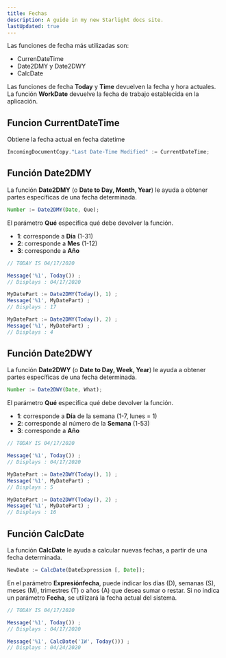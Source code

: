```yaml
---
title: Fechas 
description: A guide in my new Starlight docs site.
lastUpdated: true
---
```


Las funciones de fecha más utilizadas son:

- CurrenDateTime
- Date2DMY y Date2DWY
- CalcDate

Las funciones de fecha **Today** y **Time** devuelven la fecha y hora actuales. La función **WorkDate** devuelve la fecha de trabajo establecida en la aplicación.

## Funcion CurrentDateTime

Obtiene la fecha actual en fecha datetime

```csharp
IncomingDocumentCopy."Last Date-Time Modified" := CurrentDateTime;
```

## Función Date2DMY

La función **Date2DMY** (o **Date to Day, Month, Year**) le ayuda a obtener partes específicas de una fecha determinada.

```jsx
Number := Date2DMY(Date, Que);
```

El parámetro **Qué** especifica qué debe devolver la función.

- **1**: corresponde a **Día** (1-31)
- **2**: corresponde a **Mes** (1-12)
- **3**: corresponde a **Año**

```jsx
// TODAY IS 04/17/2020

Message('%1', Today()) ;
// Displays : 04/17/2020

MyDatePart := Date2DMY(Today(), 1) ;
Message('%1', MyDatePart) ;
// Displays : 17

MyDatePart := Date2DMY(Today(), 2) ;
Message('%1', MyDatePart) ;
// Displays : 4
```

## Función Date2DWY

La función **Date2DWY** (o **Date to Day, Week, Year**) le ayuda a obtener partes específicas de una fecha determinada.

```jsx
Number := Date2DWY(Date, What);
```

El parámetro **Qué** especifica qué debe devolver la función.

- **1**: corresponde a **Día** de la semana (1-7, lunes = 1)
- **2**: corresponde al número de la **Semana** (1-53)
- **3**: corresponde a **Año**

```jsx
// TODAY IS 04/17/2020

Message('%1', Today()) ;
// Displays : 04/17/2020

MyDatePart := Date2DWY(Today(), 1) ;
Message('%1', MyDatePart) ;
// Displays : 5

MyDatePart := Date2DWY(Today(), 2) ;
Message('%1', MyDatePart) ;
// Displays : 16
```

## Función CalcDate

La función **CalcDate** le ayuda a calcular nuevas fechas, a partir de una fecha determinada.

```jsx
NewDate := CalcDate(DateExpression [, Date]);
```

En el parámetro **Expresiónfecha**, puede indicar los días (D), semanas (S), meses (M), trimestres (T) o años (A) que desea sumar o restar. Si no indica un parámetro **Fecha**, se utilizará la fecha actual del sistema.

```jsx
// TODAY IS 04/17/2020

Message('%1', Today()) ;
// Displays : 04/17/2020

Message('%1', CalcDate('1W', Today())) ;
// Displays : 04/24/2020
```
